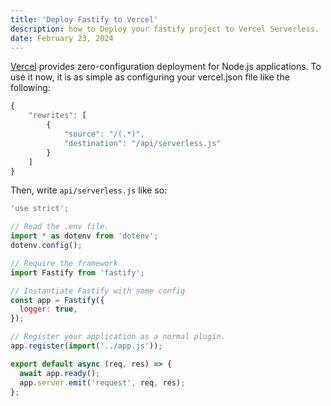 ```yaml
---
title: 'Deploy Fastify to Vercel'
description: how to Deploy your fastify project to Vercel Serverless.
date: February 23, 2024
---
```


[Vercel](https://vercel.com/) provides zero-configuration deployment for Node.js applications. To use it now, it is as simple as configuring your vercel.json file like the following:

```js
{
    "rewrites": [
        {
            "source": "/(.*)",
            "destination": "/api/serverless.js"
        }
    ]
}
```

Then, write `api/serverless.js` like so:

```js
'use strict';

// Read the .env file.
import * as dotenv from 'dotenv';
dotenv.config();

// Require the framework
import Fastify from 'fastify';

// Instantiate Fastify with some config
const app = Fastify({
  logger: true,
});

// Register your application as a normal plugin.
app.register(import('../app.js'));

export default async (req, res) => {
  await app.ready();
  app.server.emit('request', req, res);
};
```
